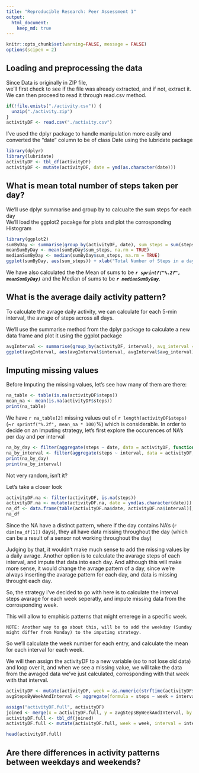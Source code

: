 ```yaml
---
title: "Reproducible Research: Peer Assessment 1"
output: 
  html_document:
    keep_md: true
---
```

```r
knitr::opts_chunk$set(warning=FALSE, message = FALSE)
options(scipen = 2)
```

## Loading and preprocessing the data
Since Data is originally in ZIP file,  
we'll first check to see if the file was already extracted, and if not, extract it.  
We can then proceed to read it through read.csv method.
```r
if(!file.exists("./activity.csv")) {
  unzip("./activity.zip")
}
activityDF <- read.csv("./activity.csv")
```
I've used the dplyr package to handle manipulation more easily and converted the "date" column to be of class Date using the lubridate package
```r
library(dplyr)
library(lubridate)
activityDF <- tbl_df(activityDF)
activityDF <- mutate(activityDF, date = ymd(as.character(date)))
```

## What is mean total number of steps taken per day?
We'll use dplyr summarise and group by to calcualte the sum steps for each day  
We'll load the ggplot2 pacakge for plots and plot the corrosponding Histogram
```r
library(ggplot2)
sumByDay <- summarise(group_by(activityDF, date), sum_steps = sum(steps))
meanSumByDay <- mean(sumByDay$sum_steps, na.rm = TRUE)
medianSumByDay <- median(sumByDay$sum_steps, na.rm = TRUE)
ggplot(sumByDay, aes(sum_steps)) + xlab("Total Number of Steps in a day") + ylab("Count") + ggtitle("Histogram of Total number of Steps in a Day") + geom_histogram(bins = 20)

```
We have also calculated the the Mean of sums to be **_`r sprintf("%.2f", meanSumByDay)`_** and the Median of sums to be **_`r medianSumByDay`_**. 

## What is the average daily activity pattern?
To calculate the avrage daily activity, we can calculate for each 5-min interval, the avrage of steps across all days.

We'll use the summarise method from the dplyr package to calculate a new data frame and plot it using the ggplot package

```r
avgInterval <- summarise(group_by(activityDF, interval), avg_interval = mean(steps, na.rm = TRUE))
ggplot(avgInterval, aes(avgInterval$interval, avgInterval$avg_interval)) + geom_line() + ylab("Avg Steps in each day") + xlab("Interval") + ggtitle("Avarage steps in each interval across days")
```

## Imputing missing values
Before Imputing the missing values, let's see how many of them are there:
```r
na_table <- table(is.na(activityDF$steps))
mean_na <- mean(is.na(activityDF$steps))
print(na_table)
```
We have `r na_table[2]` missing values out of `r length(activityDF$steps)` (~`r sprintf("%.2f", mean_na * 100)`%) which is considerable.
In order to decide on an Imputing strategy, let's first explore the occurences of NA's per day and per interval

```r
na_by_day <- filter(aggregate(steps ~ date, data = activityDF, function(x) { sum(is.na(x)) }, na.action = NULL), steps > 0)
na_by_interval <- filter(aggregate(steps ~ interval, data = activityDF, function(x) { sum(is.na(x)) }, na.action = NULL), steps > 0)
print(na_by_day)
print(na_by_interval)
```
Not very random, isn't it?

Let's take a closer look
```r
activityDF.na <- filter(activityDF, is.na(steps))
activityDF.na <- mutate(activityDF.na, date = ymd(as.character(date)))
na_df <- data.frame(table(activityDF.na$date, activityDF.na$interval)[,])
na_df
```
Since the NA have a distinct pattern, where if the day contains NA's (`r dim(na_df[1])` days), they all have data missing throughout the day (which can be a result of a sensor not working throughout the day)

Judging by that, it wouldn't make much sense to add the missing values by a daily avrage.
Another option is to calculate the avarage steps of each interval, and impute that data into each day. And although this will make more sense, it would change the avrage pattern of a day, since we're always inserting the avarage pattern for each day, and data is missing throught each day.

So, the strategy i've decided to go with here is to calculate the interval steps avarage for each week seperatly, and impute missing data from the corrosponding week.

This will allow to emphisis patterns that might emerege in a specific week.

```
NOTE: Another way to go about this, will be to add the weekday (Sunday might differ from Monday) to the imputing strategy.
```
So we'll calculate the week number for each entry, and calculate the mean for each interval for each week.


We will then assign the activityDF to a new variable (so to not lose old data) and loop over it, and when we see a missing value, we will take the data from the avraged data we've just calculated, corrosponding with that week with that interval.
```r
activityDF <- mutate(activityDF, week = as.numeric(strftime(activityDF$date, "%W")))
avgStepsByWeekAndInterval <- aggregate(formula = steps ~ week + interval, data = activityDF, FUN = mean, na.rm = TRUE)

assign("activityDF.full", activityDF)
joined <- merge(x = activityDF.full, y = avgStepsByWeekAndInterval, by = c("interval", "week"))
activityDF.full <- tbl_df(joined)
activityDF.full <- mutate(activityDF.full, week = week, interval = interval, steps = ifelse(test = is.na(steps.x), steps.y, steps.x)) %>% select(one_of(c("date", "week", "interval", "steps"))) %>% arrange(week, date, interval)

head(activityDF.full)
```
## Are there differences in activity patterns between weekdays and weekends?
